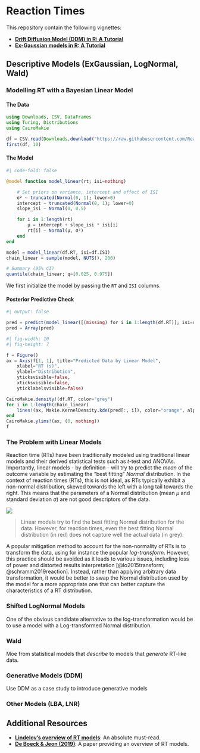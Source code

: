 # Reaction Times


This repository contain the following vignettes:

- [**Drift Diffusion Model (DDM) in R: A Tutorial**](https://dominiquemakowski.github.io/easyRT/articles/ddm.html)
- [**Ex-Gaussian models in R: A Tutorial**](https://dominiquemakowski.github.io/easyRT/articles/exgaussian.html)

## Descriptive Models (ExGaussian, LogNormal, Wald)

### Modelling RT with a Bayesian Linear Model

#### The Data

```julia
using Downloads, CSV, DataFrames
using Turing, Distributions
using CairoMakie

df = CSV.read(Downloads.download("https://raw.githubusercontent.com/RealityBending/DoggoNogo/main/study1/data/data_game.csv"), DataFrame)
first(df, 10)
```


#### The Model

```julia
#| code-fold: false

@model function model_linear(rt; isi=nothing)

    # Set priors on variance, intercept and effect of ISI
    σ² ~ truncated(Normal(0, 1); lower=0)
    intercept ~ truncated(Normal(0, 1); lower=0)
    slope_isi ~ Normal(0, 0.5)

    for i in 1:length(rt)
        μ = intercept + slope_isi * isi[i]
        rt[i] ~ Normal(μ, σ²)
    end
end

model = model_linear(df.RT, isi=df.ISI)
chain_linear = sample(model, NUTS(), 200)

# Summary (95% CI)
quantile(chain_linear; q=[0.025, 0.975])
```

::: {.callout-tip title="Code Tip"}
We first initialize the model by passing the `RT` and `ISI` columns.
:::

#### Posterior Predictive Check

```julia
#| output: false

pred = predict(model_linear([(missing) for i in 1:length(df.RT)]; isi=df.ISI), chain_linear)
pred = Array(pred)
```

```julia
#| fig-width: 10
#| fig-height: 7

f = Figure()
ax = Axis(f[1, 1], title="Predicted Data by Linear Model",
    xlabel="RT (s)",
    ylabel="Distribution",
    yticksvisible=false,
    xticksvisible=false,
    yticklabelsvisible=false)

CairoMakie.density!(df.RT, color="grey")
for i in 1:length(chain_linear)
    lines!(ax, Makie.KernelDensity.kde(pred[:, i]), color="orange", alpha=0.1)
end
CairoMakie.ylims!(ax, (0, nothing))
f
```

### The Problem with Linear Models

Reaction time (RTs) have been traditionally modeled using traditional linear models and their derived statistical tests such as *t*-test and ANOVAs. Importantly, linear models - by definition - will try to predict the *mean* of the outcome variable by estimating the "best fitting" *Normal* distribution. In the context of reaction times (RTs), this is not ideal, as RTs typically exhibit a non-normal distribution, skewed towards the left with a long tail towards the right. This means that the parameters of a Normal distribution (mean $\mu$ and standard deviation $\sigma$) are not good descriptors of the data.

![](media/rt_normal.gif)

> Linear models try to find the best fitting Normal distribution for the data. However, for reaction times, even the best fitting Normal distribution (in red) does not capture well the actual data (in grey).

A popular mitigation method to account for the non-normality of RTs is to transform the data, using for instance the popular *log-transform*. 
However, this practice should be avoided as it leads to various issues, including loss of power and distorted results interpretation [@lo2015transform; @schramm2019reaction].
Instead, rather than applying arbitrary data transformation, it would be better to swap the Normal distribution used by the model for a more appropriate one that can better capture the characteristics of a RT distribution.


### Shifted LogNormal Models

One of the obvious candidate alternative to the log-transformation would be to use a model with a Log-transformed Normal distribution.


### Wald

Moe from statistical models that *describe* to models that *generate* RT-like data.

### Generative Models (DDM)

Use DDM as a case study to introduce generative models

### Other Models (LBA, LNR)


## Additional Resources

- [**Lindelov's overview of RT models**](https://lindeloev.github.io/shiny-rt/): An absolute must-read.
- [**De Boeck & Jeon (2019)**](https://www.frontiersin.org/articles/10.3389/fpsyg.2019.00102/full): A paper providing an overview of RT models.
